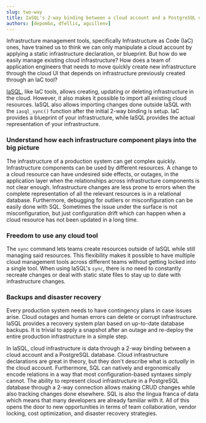 ```yaml
---
slug: two-way
title: IaSQL's 2-way binding between a cloud account and a PostgreSQL database
authors: [depombo, dfellis, aguillenv]
---
```


Infrastructure management tools, specifically Infrastructure as Code (IaC) ones, have trained us to think we can only manipulate a cloud account by applying a static infrastructure declaration, or blueprint. But how do we easily manage existing cloud infrastructure? How does a team of application engineers that needs to move quickly create new infrastructure through the cloud UI that depends on infrastructure previously created through an IaC tool?

[IaSQL](https://iasql.com), like IaC tools, allows creating, updating or deleting infrastructure in the cloud. However, it also makes it possible to import all existing cloud resources. IaSQL also allows importing changes done outside IaSQL with the `iasql_sync()` function after the initial 2-way binding is setup. IaC provides a blueprint of your infrastructure, while IaSQL provides the actual representation of your infrastructure.

### Understand how each infrastructure component plays into the big picture

The infrastructure of a production system can get complex quickly. Infrastructure components can be used by different resources. A change to a cloud resource can have undesired side effects, or outages, in the application layer when the relationships across infrastructure components is not clear enough. Infrastructure changes are less prone to errors when the complete representation of all the relevant resources is in a relational database. Furthermore, debugging for outliers or misconfiguration can be easily done with SQL. Sometimes the issue under the surface is not misconfiguration, but just configuration drift which can happen when a cloud resource has not been updated in a long time.

### Freedom to use any cloud tool

The `sync` command lets teams create resources outside of IaSQL while still managing said resources. This flexibility makes it possible to have multiple cloud management tools across different teams without getting locked into a single tool. When using IaSQL's `sync`, there is no need to constantly recreate changes or deal with static state files to stay up to date with infrastructure changes.

### Backups and disaster recovery

Every production system needs to have contingency plans in case issues arise. Cloud outages and human errors can delete or corrupt infrastructure. IaSQL provides a recovery system plan based on up-to-date database backups. It is trivial to apply a snapshot after an outage and re-deploy the entire production infrastructure in a simple step.

In IaSQL, cloud infrastructure is data through a 2-way binding between a cloud account and a PostgreSQL database. Cloud infrastructure declarations are great in theory, but they don't describe what is *actually* in the cloud account. Furthermore, SQL can natively and ergonomically encode relations in a way that most configuration-based syntaxes simply cannot. The ability to represent cloud infrastructure in a PostgreSQL database through a 2-way connection allows making CRUD changes while also tracking changes done elsewhere. SQL is also the lingua franca of data which means that many developers are already familiar with it. All of this opens the door to new opportunities in terms of team collaboration, vendor locking, cost optimization, and disaster recovery strategies. 